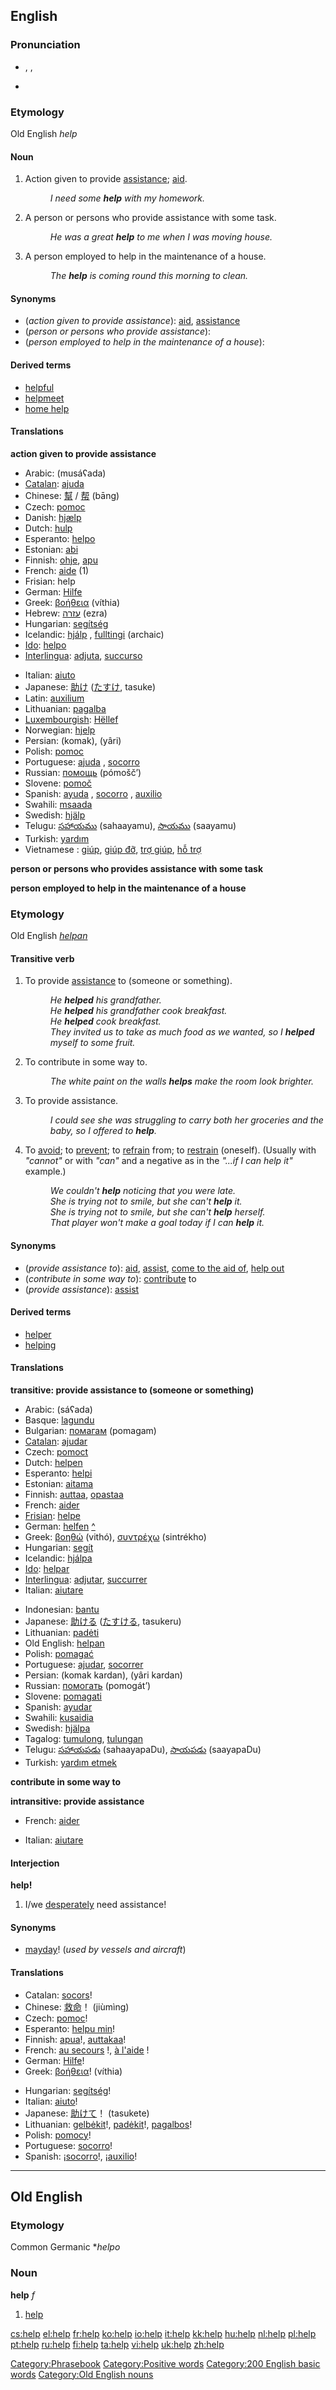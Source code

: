 ==English==

{{rank|whether|city|held|341|help|number|alone|body}}

===Pronunciation===
*{{AHD|hĕlp}}, {{IPA|/hɛlp/}}, {{SAMPA|/hElp/}}
*{{audio|en-us-help.ogg|Audio (US)}}

===Etymology===
Old English ''help''

====Noun====
{{en-noun|s|-}}

#{{uncountable}} Action given to provide [[assistance]]; [[aid]].
#:''I need some '''help''' with my homework.''
#{{uncountable}} A person or persons who provide assistance with some task.
#:''He was a great '''help''' to me when I was moving house.''
#{{countable}} A person employed to help in the maintenance of a house.
#:''The '''help''' is coming round this morning to clean.''

====Synonyms====
*(''action given to provide assistance''): [[aid]], [[assistance]]
*(''person or persons who provide assistance''):
*(''person employed to help in the maintenance of a house''):

====Derived terms====
<!--terms derived from NOUN senses-->
*[[helpful]]
*[[helpmeet]]
*[[home help]]

====Translations====
'''action given to provide assistance'''
{{top}}
*Arabic: {{ARchar|[[مساعدة]]}} (musáʕada) {{f}}
*[[Catalan]]: [[ajuda]]
*Chinese: [[幫]] / [[帮]] (bāng)
*Czech: [[pomoc]] {{f}}
*Danish: [[hjælp]]
*Dutch: [[hulp]]
*Esperanto: [[helpo]]
*Estonian: [[abi]]
*Finnish: [[ohje]], [[apu]]
*French: [[aide]] {{f}} (1)
*Frisian: help
*German: [[Hilfe]] {{f}}
*Greek: [[βοήθεια]] (víthia) {{f}}
*Hebrew: [[עזרה]] (ezra) {{f}}
*Hungarian: [[segítség]]
*Icelandic: [[hjálp]] {{f}}, [[fulltingi]] {{n}} (archaic)
*[[Ido]]: [[helpo]]
*[[Interlingua]]: [[adjuta]], [[succurso]]
{{mid}}
*Italian: [[aiuto]] {{m}}
*Japanese: [[助け]] ([[たすけ]], tasuke)
*Latin: [[auxilium]] {{n}}
*Lithuanian: [[pagalba]]
*[[Luxembourgish]]: [[Hëllef]] 
*Norwegian: [[hjelp]]
*Persian: {{FAchar|[[کمک]]}} (komak), {{FAchar|[[یاری]]}} (yâri)
*Polish: [[pomoc]] {{f}}
*Portuguese: [[ajuda]] {{f}}, [[socorro]] {{m}}
*Russian: [[помощь]] (pómošč’) {{f}}
*Slovene: [[pomoč]] {{f}}
*Spanish: [[ayuda]] {{f}}, [[socorro]] {{m}}, [[auxilio]] {{m}}
*Swahili: [[msaada]]
*Swedish: [[hjälp]]
*Telugu: [[సహాయము]] (sahaayamu), [[సాయము]] (saayamu)
*Turkish: [[yardım]]
*Vietnamese : [[giúp]], [[giúp đỡ]], [[trợ giúp]], [[hỗ trợ]]
{{bottom}}

'''person or persons who provides assistance with some task'''
{{top}}
{{mid}}
{{bottom}}

'''person employed to help in the maintenance of a house'''
{{top}}
{{mid}}
{{bottom}}

===Etymology===
Old English ''[[helpan]]''

====Transitive verb====
{{en-verb2|'''help'''|'''[[helps]]'''|'''[[helped]]''' ''or'' (''archaic'') '''[[holp]]'''|'''[[helped]]''' ''or'' (''archaic'') '''[[holpen]]'''|'''[[helping]]'''}}

#{{transitive}} To provide [[assistance]] to (someone or something).
#:''He '''helped''' his grandfather.''
#:''He '''helped''' his grandfather cook breakfast.''
#:''He '''helped''' cook breakfast.''
#:''They invited us to take as much food as we wanted, so I '''helped''' myself to some fruit.''
#{{transitive}} To contribute in some way to.
#:''The white paint on the walls '''helps''' make the room look brighter.''
#{{intransitive}} To provide assistance.
#:''I could see she was struggling to carry both her groceries and the baby, so I offered to '''help'''.''
#{{transitive}} To [[avoid]]; to [[prevent]]; to [[refrain]] from; to [[restrain]] (oneself).  (Usually with ''"cannot"'' or with ''"can"'' and a negative as in the ''"...if I can help it"'' example.)
#:''We couldn't '''help''' noticing that you were late.''
#:''She is trying not to smile, but she can't '''help''' it.''
#:''She is trying not to smile, but she can't '''help''' herself.''
#:''That player won't make a goal today if I can '''help''' it.''

====Synonyms====
*(''provide assistance to''): [[aid]], [[assist]], [[come to someone's aid|come to the aid of]], [[help out]]
*(''contribute in some way to''): [[contribute]] to
*(''provide assistance''): [[assist]]

====Derived terms====
<!--terms derived from VERB senses-->
*[[helper]]
*[[helping]]<!--noun: a serving-->

====Translations====
'''transitive: provide assistance to (someone or something)'''
{{top}}
*Arabic: {{ARchar|[[ساعد]]}} (sáʕada)
*Basque: [[lagundu]]
*Bulgarian: [[помагам]] (pomagam)
*[[Catalan]]: [[ajudar]]
*Czech: [[pomoct]]
*Dutch: [[helpen]]
*Esperanto: [[helpi]]
*Estonian: [[aitama]]
*Finnish: [[auttaa]], [[opastaa]]
*French: [[aider]]
*[[Frisian]]: [[helpe]]
*German: [[helfen]] [[:de:helfen|^]]
*Greek: [[βοηθώ]] (vithó), [[συντρέχω]] (sintrékho)
*Hungarian: [[segít]]
*Icelandic: [[hjálpa]]
*[[Ido]]: [[helpar]]
*[[Interlingua]]: [[adjutar]], [[succurrer]]
*Italian: [[aiutare]]
{{mid}}
*Indonesian: [[bantu]]
*Japanese: [[助ける]] ([[たすける]], tasukeru)
*Lithuanian: [[padėti]]
*Old English: [[helpan]]
*Polish: [[pomagać]]
*Portuguese: [[ajudar]], [[socorrer]]
*Persian: {{FAchar|[[کمک کردن]]}} (komak kardan), {{FAchar|[[یاری کردن]]}} (yâri kardan)
*Russian: [[помогать]] (pomogát’)
*Slovene: [[pomagati]]
*Spanish: [[ayudar]]
*Swahili: [[kusaidia]]
*Swedish: [[hjälpa]]
*Tagalog: [[tumulong]], [[tulungan]]
*Telugu: [[సహాయపడు]] (sahaayapaDu), [[సాయపడు]] (saayapaDu)
*Turkish: [[yardım etmek]]
{{bottom}}

'''contribute in some way to'''
{{top}}
{{mid}}
{{bottom}}

'''intransitive: provide assistance'''
{{top}}
*French: [[aider]]
{{mid}}
*Italian: [[aiutare]]
{{bottom}}

====Interjection====
'''help!'''

#I/we [[desperate]]ly need assistance!

====Synonyms====
*[[mayday]]! (''used by vessels and aircraft'')

====Translations====
{{Top}}
*Catalan: [[socors]]!
*Chinese: [[救命]]！ (jiùmìng)
*Czech: [[pomoc]]!
*Esperanto: [[helpu min]]!
*Finnish: [[apua]]!, [[auttakaa]]!
*French: [[au secours]]&nbsp;!, [[à l'aide]]&nbsp;!
*German: [[Hilfe]]!
*Greek: [[βοήθεια]]! (víthia)
{{Mid}}
*Hungarian: [[segítség]]!
*Italian: [[aiuto]]!
*Japanese: [[助けて]]！ (tasukete)
*Lithuanian: [[gelbėkit]]!, [[padėkit]]!, [[pagalbos]]!
*Polish: [[pomocy]]!
*Portuguese: [[socorro]]!
*Spanish: ¡[[socorro]]!, ¡[[auxilio]]!
{{Bottom}}

[[Category:Phrasebook]]
[[Category:Positive words]]
[[Category:200 English basic words]]

----

==Old English==
===Etymology===
Common Germanic *''helpo''<!--do not wikify non-existent words-->

===Noun===
'''help''' ''f''

#[[help#English|help]]

[[Category:Old English nouns]]

[[cs:help]]
[[el:help]]
[[fr:help]]
[[ko:help]]
[[io:help]]
[[it:help]]
[[kk:help]]
[[hu:help]]
[[nl:help]]
[[pl:help]]
[[pt:help]]
[[ru:help]]
[[fi:help]]
[[ta:help]]
[[vi:help]]
[[uk:help]]
[[zh:help]]